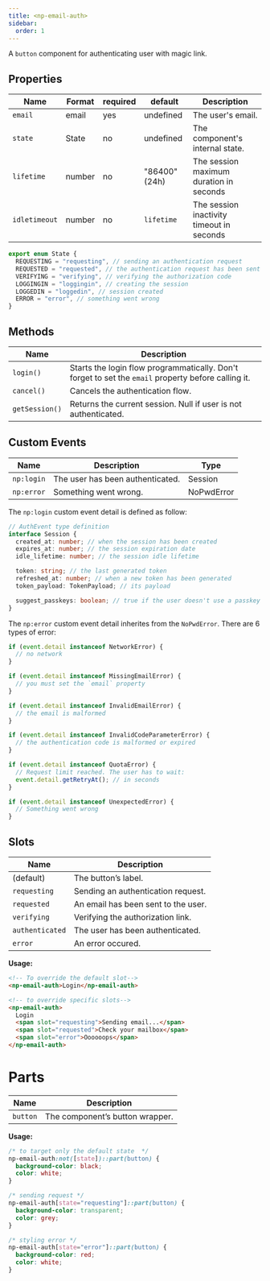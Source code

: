 ```yaml
---
title: <np-email-auth>
sidebar:
  order: 1
---
```


A `button` component for authenticating user with magic link.

## Properties

| Name    | Format | required | default   | Description                     |
| ------- | ------ | -------- | --------- | ------------------------------- |
| `email` | email  | yes      | undefined | The user's email.               |
| `state` | State  | no       | undefined | The component's internal state. |
| `lifetime`        | number   | no       | "86400" (24h)      | The session maximum duration in seconds |
| `idletimeout`        | number   | no       | `lifetime`      | The session inactivity timeout in seconds |

```ts
export enum State {
  REQUESTING = "requesting", // sending an authentication request
  REQUESTED = "requested", // the authentication request has been sent
  VERIFYING = "verifying", // verifying the authorization code
  LOGGINGIN = "loggingin", // creating the session
  LOGGEDIN = "loggedin", // session created
  ERROR = "error", // something went wrong
}
```

## Methods

| Name       | Description                                                                                         |
| ---------- | --------------------------------------------------------------------------------------------------- |
| `login()`  | Starts the login flow programmatically. Don't forget to set the `email` property before calling it. |
| `cancel()` | Cancels the authentication flow.                                                                    |
| `getSession()` | Returns the current session. Null if user is not authenticated.                                 |

## Custom Events

| Name       | Description                      | Type       |
| ---------- | -------------------------------- | ---------- |
| `np:login`  | The user has been authenticated. | Session  |
| `np:error` | Something went wrong.            | NoPwdError |

The `np:login` custom event detail is defined as follow:

```ts
// AuthEvent type definition
interface Session {
  created_at: number; // when the session has been created
  expires_at: number; // the session expiration date
  idle_lifetime: number; // the session idle lifetime

  token: string; // the last generated token
  refreshed_at: number; // when a new token has been generated
  token_payload: TokenPayload; // its payload

  suggest_passkeys: boolean; // true if the user doesn't use a passkey and the browser support it
}
```

The `np:error` custom event detail inherites from the `NoPwdError`.
There are 6 types of error:

```ts
if (event.detail instanceof NetworkError) {
  // no network
}

if (event.detail instanceof MissingEmailError) {
  // you must set the `email` property
}

if (event.detail instanceof InvalidEmailError) {
  // the email is malformed
}

if (event.detail instanceof InvalidCodeParameterError) {
  // the authentication code is malformed or expired
}

if (event.detail instanceof QuotaError) {
  // Request limit reached. The user has to wait:
  event.detail.getRetryAt(); // in seconds
}

if (event.detail instanceof UnexpectedError) {
  // Something went wrong
}
```

## Slots

| Name            | Description                         |
| --------------- | ----------------------------------- |
| (default)       | The button’s label.                 |
| `requesting`    | Sending an authentication request.  |
| `requested`     | An email has been sent to the user. |
| `verifying`     | Verifying the authorization link.   |
| `authenticated` | The user has been authenticated.    |
| `error`         | An error occured.                   |

**Usage:**

```html
<!-- To override the default slot-->
<np-email-auth>Login</np-email-auth>

<!-- to override specific slots-->
<np-email-auth>
  Login
  <span slot="requesting">Sending email...</span>
  <span slot="requested">Check your mailbox</span>
  <span slot="error">Oooooops</span>
</np-email-auth>
```

# Parts

| Name     | Description                     |
| -------- | ------------------------------- |
| `button` | The component’s button wrapper. |

**Usage:**

```css
/* to target only the default state  */
np-email-auth:not([state])::part(button) {
  background-color: black;
  color: white;
}

/* sending request */
np-email-auth[state="requesting"]::part(button) {
  background-color: transparent;
  color: grey;
}

/* styling error */
np-email-auth[state="error"]::part(button) {
  background-color: red;
  color: white;
}
```
